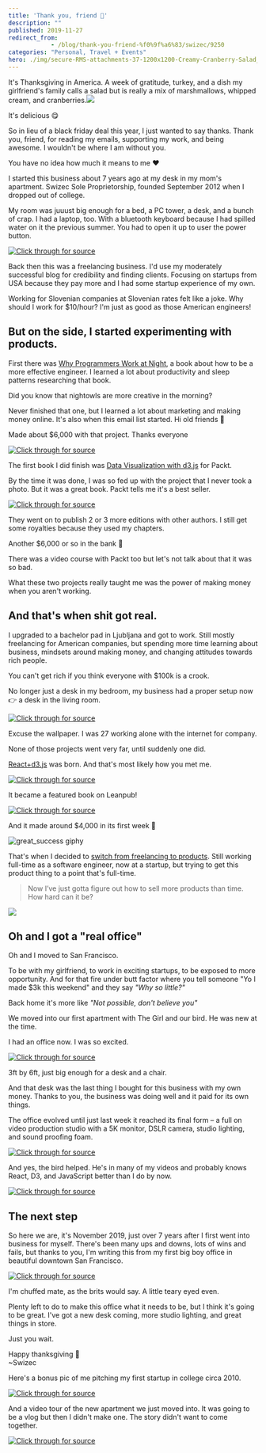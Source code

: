 ```yaml
---
title: 'Thank you, friend 🦃'
description: ""
published: 2019-11-27
redirect_from: 
            - /blog/thank-you-friend-%f0%9f%a6%83/swizec/9250
categories: "Personal, Travel + Events"
hero: ./img/secure-RMS-attachments-37-1200x1200-Creamy-Cranberry-Salad_exps9593_TH132104C07_02_1bC_RMS.jpg
---
```


It's Thanksgiving in America. A week of gratitude, turkey, and a dish my girlfriend's family calls a salad but is really a mix of marshmallows, whipped cream, and cranberries.[![](./img/secure-RMS-attachments-37-1200x1200-Creamy-Cranberry-Salad_exps9593_TH132104C07_02_1bC_RMS.jpg)](https://www.tasteofhome.com/recipes/creamy-cranberry-salad/)

It's delicious 😋

So in lieu of a black friday deal this year, I just wanted to say thanks. Thank you, friend, for reading my emails, supporting my work, and being awesome. I wouldn't be where I am without you.

You have no idea how much it means to me ❤️

I started this business about 7 years ago at my desk in my mom's apartment. Swizec Sole Proprietorship, founded September 2012 when I dropped out of college.

My room was juuust big enough for a bed, a PC tower, a desk, and a bunch of crap. I had a laptop, too. With a bluetooth keyboard because I had spilled water on it the previous summer. You had to open it up to user the power button.

[![Click through for source](./img/techletter.app-screenshot-1574878911110.png)](https://www.instagram.com/p/RCbgyJExlG/)

Back then this was a freelancing business. I'd use my moderately successful blog for credibility and finding clients. Focusing on startups from USA because they pay more and I had some startup experience of my own.

Working for Slovenian companies at Slovenian rates felt like a joke. Why should I work for $10/hour? I'm just as good as those American engineers!

## But on the side, I started experimenting with products.

First there was [Why Programmers Work at Night](http://nightowlsbook.com/), a book about how to be a more effective engineer. I learned a lot about productivity and sleep patterns researching that book.

Did you know that nightowls are more creative in the morning?

Never finished that one, but I learned a lot about marketing and making money online. It's also when this email list started. Hi old friends 👋

Made about $6,000 with that project. Thanks everyone

[![Click through for source](./img/techletter.app-screenshot-1574878911147.png)](https://www.instagram.com/p/VFPIKBkxsH/)

The first book I did finish was [Data Visualization with d3.js](https://www.packtpub.com/web-development/data-visualization-d3js) for Packt.

By the time it was done, I was so fed up with the project that I never took a photo. But it was a great book. Packt tells me it's a best seller.

[![Click through for source](./img/techletter.app-screenshot-1574878910988.png)](https://www.instagram.com/p/YSzI0Pkxmw/)

They went on to publish 2 or 3 more editions with other authors. I still get some royalties because they used my chapters.

Another $6,000 or so in the bank 💪

There was a video course with Packt too but let's not talk about that it was so bad.

What these two projects really taught me was the power of making money when you aren't working.

## And that's when shit got real.

I upgraded to a bachelor pad in Ljubljana and got to work. Still mostly freelancing for American companies, but spending more time learning about business, mindsets around making money, and changing attitudes towards rich people.

You can't get rich if you think everyone with $100k is a crook.

No longer just a desk in my bedroom, my business had a proper setup now 👉 a desk in the living room.

[![Click through for source](./img/techletter.app-screenshot-1574878911382.png)](https://www.instagram.com/p/kCsgC-Exo9/)

Excuse the wallpaper. I was 27 working alone with the internet for company.

None of those projects went very far, until suddenly one did.

[React+d3.js](https://reactfordataviz.com) was born. And that's most likely how you met me.

[![Click through for source](./img/techletter.app-screenshot-1574878910775.png)](https://twitter.com/Swizec/status/577401306429685760)

It became a featured book on Leanpub!

[![Click through for source](./img/techletter.app-screenshot-1574878910994.png)](https://twitter.com/leanpub/status/577902292713672704)

And it made around $4,000 in its first week 🎉

![great_success giphy](./img/media-a0h7sAqON67nO-giphy.gif)

That's when I decided to [switch from freelancing to products](https://swizec.com/blog/switch-to-products/swizec/6812). Still working full-time as a software engineer, now at a startup, but trying to get this product thing to a point that's full-time.

> Now I’ve just gotta figure out how to sell more products than time. How hard can it be?

![](./img/blog-wp-content-uploads-2016-06-Screen-Shot-2016-06-02-at-00.31.34-1024x468.png)

## Oh and I got a "real office"

Oh and I moved to San Francisco.

To be with my girlfriend, to work in exciting startups, to be exposed to more opportunity. And for that fire under butt factor where you tell someone "Yo I made $3k this weekend" and they say _"Why so little?"_

Back home it's more like _"Not possible, don't believe you"_

We moved into our first apartment with The Girl and our bird. He was new at the time.

I had an office now. I was so excited.

[![Click through for source](./img/techletter.app-screenshot-1574878911339.png)](https://www.instagram.com/p/4fk0-ZExlS/)

3ft by 6ft, just big enough for a desk and a chair.

And that desk was the last thing I bought for this business with my own money. Thanks to you, the business was doing well and it paid for its own things.

The office evolved until just last week it reached its final form – a full on video production studio with a 5K monitor, DSLR camera, studio lighting, and sound proofing foam.

[![Click through for source](./img/techletter.app-screenshot-1574878911012.png)](https://twitter.com/Swizec/status/1198123686462550017)

And yes, the bird helped. He's in many of my videos and probably knows React, D3, and JavaScript better than I do by now.

[![Click through for source](./img/techletter.app-screenshot-1574878910770.png)](https://www.instagram.com/p/BaAdSWFFQl8/)

## The next step

So here we are, it's November 2019, just over 7 years after I first went into business for myself. There's been many ups and downs, lots of wins and fails, but thanks to you, I'm writing this from my first big boy office in beautiful downtown San Francisco.

[![Click through for source](./img/techletter.app-screenshot-1574878912007.png)](https://twitter.com/Swizec/status/1199222253755351042)

I'm chuffed mate, as the brits would say. A little teary eyed even.

Plenty left to do to make this office what it needs to be, but I think it's going to be great. I've got a new desk coming, more studio lighting, and great things in store.

Just you wait.

Happy thanksgiving 🦃  
~Swizec

Here's a bonus pic of me pitching my first startup in college circa 2010.

[![Click through for source](./img/techletter.app-screenshot-1574878912434.png)](https://twitter.com/Swizec/status/1196336150094286863)

And a video tour of the new apartment we just moved into. It was going to be a vlog but then I didn't make one. The story didn't want to come together.

[![Click through for source](./img/techletter.app-screenshot-1574878912651.png)](https://twitter.com/Swizec/status/1198354243117146112)
